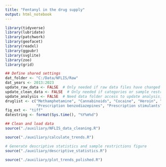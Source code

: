 ```yaml
---
title: "Fentanyl in the drug supply"
output: html_notebook
---
```


```r
library(tidyverse)
library(lubridate)
library(patchwork)
library(geofacet)
library(readxl)
library(ggpubr)
library(svglite)
library(zoo)
library(grid)
```

```r
## Define shared settings
dat_folder <- "C:/Data/NFLIS/Raw"
dat_years <- 2013:2023
update_raw_data <- FALSE  # Only needed if raw data files have changed
update_clean_data <- FALSE  # Only needed if categories or sample restrictions have changed
update_analysis <- FALSE  # Need data folder access to update analysis, otherwise set to `FALSE`
druglist <- c("Methamphetamine", "Cannabinoids", "Cocaine", "Heroin", "Prescription opioids",
              "Prescription benzodiazepines", "Prescription stimulants", "Hallucinogens", "Club drugs")
fig_ext <- "tiff"
datestring <- format(Sys.time(), "%Y%m%d")

## Clean and load data
source("./auxiliary/NFLIS_data_cleaning.R")
```
```r
source("./auxiliary/calculate_trends.R")

# Generate descriptive statistics and sample restrictions figure
source("./auxiliary/descriptive_statistics.R")
```

```r
source("./auxiliary/plot_trends_polished.R")
```




